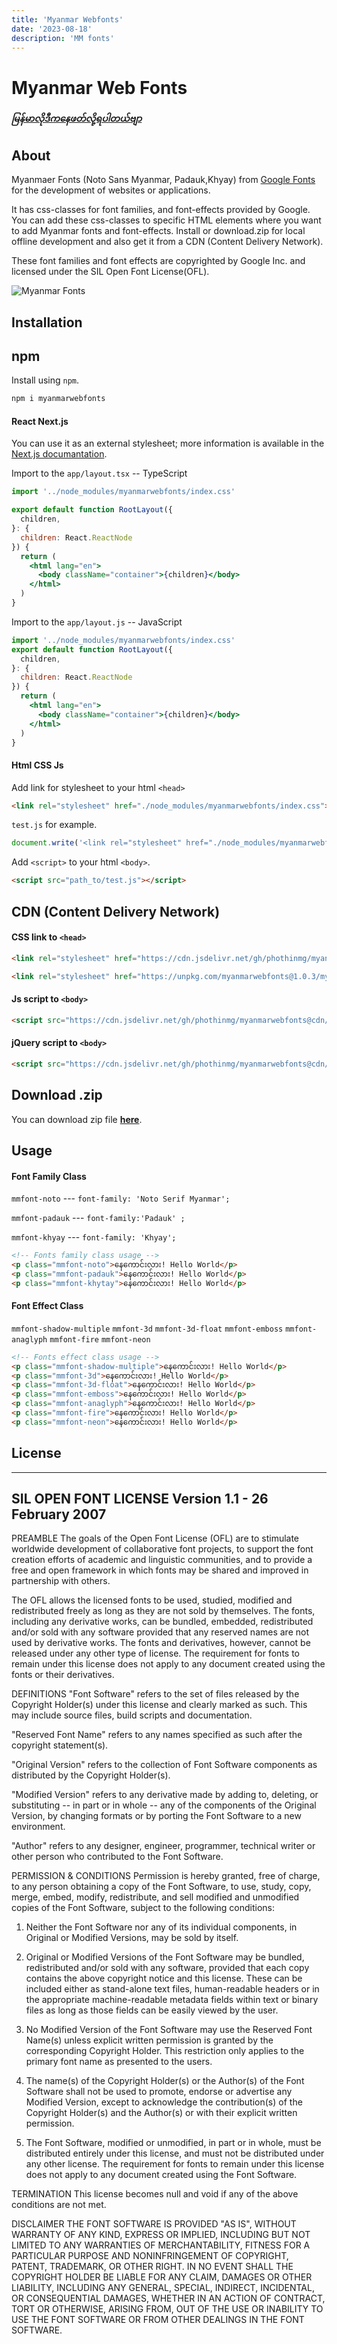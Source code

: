 ```yaml
---
title: 'Myanmar Webfonts'
date: '2023-08-18'
description: 'MM fonts'
---
```


# Myanmar Web Fonts
***[မြန်မာလိုဒီကနေဖတ်လို့ရပါတယ်ဗျာ](https://www.phothin.uk/blog/myanmar-web-fonts)***
## About
Myanmaer Fonts (Noto Sans Myanmar, Padauk,Khyay)  from [Google Fonts](https://fonts.google.com/) for  the development of websites or applications.

It has css-classes for font families, and font-effects provided by Google. You can add these css-classes to specific HTML elements where you want to add Myanmar fonts and font-effects. Install or download.zip for local offline development and also get it from a CDN (Content Delivery Network).

These font families and font effects are copyrighted by Google Inc. and licensed under the SIL Open Font License(OFL).

![Myanmar Fonts](https://github.com/phothinmg/myanmarwebfonts/blob/cdn/mmfonts.png)

## Installation
## npm
Install using `npm`.

```bash
npm i myanmarwebfonts
```

#### React Next.js 

You can use it as an external stylesheet; more information is available in 
the [Next.js documantation](https://nextjs.org/docs/app/building-your-application/styling).

Import to the `app/layout.tsx` -- TypeScript

```jsx
import '../node_modules/myanmarwebfonts/index.css'

export default function RootLayout({
  children,
}: {
  children: React.ReactNode
}) {
  return (
    <html lang="en">
      <body className="container">{children}</body>
    </html>
  )
}
```

Import to the `app/layout.js` -- JavaScript

```jsx
import '../node_modules/myanmarwebfonts/index.css'
export default function RootLayout({
  children,
}: {
  children: React.ReactNode
}) {
  return (
    <html lang="en">
      <body className="container">{children}</body>
    </html>
  )
}
```

#### Html CSS Js

Add link for stylesheet to your html `<head>` 

```html
<link rel="stylesheet" href="./node_modules/myanmarwebfonts/index.css">
```
`test.js` for example.

```test.js
document.write('<link rel="stylesheet" href="./node_modules/myanmarwebfonts/index.css">');
```
Add `<script>` to your html  `<body>`.

```html
<script src="path_to/test.js"></script>
```

## CDN (Content Delivery Network)

#### CSS link to `<head>`

```html
<link rel="stylesheet" href="https://cdn.jsdelivr.net/gh/phothinmg/myanmarwebfonts@cdn/myanmarwebfonts.css">

```

```html
<link rel="stylesheet" href="https://unpkg.com/myanmarwebfonts@1.0.3/myanmarwebfonts.css">

```

#### Js script to `<body>`

```html
<script src="https://cdn.jsdelivr.net/gh/phothinmg/myanmarwebfonts@cdn/myanmarwebfonts.js"></script>
```

#### jQuery script to `<body>`

```html
<script src="https://cdn.jsdelivr.net/gh/phothinmg/myanmarwebfonts@cdn/jquery-mmwebfonts.js"></script>
```

## Download .zip

You can download zip file **[here](https://cdn.jsdelivr.net/gh/phothinmg/myanmarwebfonts@cdn/myanmarwebfonts.zip)**.

## Usage

#### Font Family Class

`mmfont-noto` --- `font-family: 'Noto Serif Myanmar';`

`mmfont-padauk` --- `font-family:'Padauk' ;`

`mmfont-khyay` --- `font-family: 'Khyay';`

```html
<!-- Fonts family class usage -->
<p class="mmfont-noto">နေကောင်းလား! Hello World</p>
<p class="mmfont-padauk">နေကောင်းလား! Hello World</p>
<p class="mmfont-khytay">နေကောင်းလား! Hello World</p>

```

#### Font Effect Class

`mmfont-shadow-multiple`
`mmfont-3d`
`mmfont-3d-float`
`mmfont-emboss`
`mmfont-anaglyph`
`mmfont-fire`
`mmfont-neon`

```html
<!-- Fonts effect class usage -->
<p class="mmfont-shadow-multiple">နေကောင်းလား! Hello World</p>
<p class="mmfont-3d">နေကောင်းလား! Hello World</p>
<p class="mmfont-3d-float">နေကောင်းလား! Hello World</p>
<p class="mmfont-emboss">နေကောင်းလား! Hello World</p>
<p class="mmfont-anaglyph">နေကောင်းလား! Hello World</p>
<p class="mmfont-fire">နေကောင်းလား! Hello World</p>
<p class="mmfont-neon">နေကောင်းလား! Hello World</p>
```

## License

-----------------------------------------------------------
SIL OPEN FONT LICENSE Version 1.1 - 26 February 2007
-----------------------------------------------------------

PREAMBLE
The goals of the Open Font License (OFL) are to stimulate worldwide
development of collaborative font projects, to support the font creation
efforts of academic and linguistic communities, and to provide a free and
open framework in which fonts may be shared and improved in partnership
with others.

The OFL allows the licensed fonts to be used, studied, modified and
redistributed freely as long as they are not sold by themselves. The
fonts, including any derivative works, can be bundled, embedded, 
redistributed and/or sold with any software provided that any reserved
names are not used by derivative works. The fonts and derivatives,
however, cannot be released under any other type of license. The
requirement for fonts to remain under this license does not apply
to any document created using the fonts or their derivatives.

DEFINITIONS
"Font Software" refers to the set of files released by the Copyright
Holder(s) under this license and clearly marked as such. This may
include source files, build scripts and documentation.

"Reserved Font Name" refers to any names specified as such after the
copyright statement(s).

"Original Version" refers to the collection of Font Software components as
distributed by the Copyright Holder(s).

"Modified Version" refers to any derivative made by adding to, deleting,
or substituting -- in part or in whole -- any of the components of the
Original Version, by changing formats or by porting the Font Software to a
new environment.

"Author" refers to any designer, engineer, programmer, technical
writer or other person who contributed to the Font Software.

PERMISSION & CONDITIONS
Permission is hereby granted, free of charge, to any person obtaining
a copy of the Font Software, to use, study, copy, merge, embed, modify,
redistribute, and sell modified and unmodified copies of the Font
Software, subject to the following conditions:

1) Neither the Font Software nor any of its individual components,
in Original or Modified Versions, may be sold by itself.

2) Original or Modified Versions of the Font Software may be bundled,
redistributed and/or sold with any software, provided that each copy
contains the above copyright notice and this license. These can be
included either as stand-alone text files, human-readable headers or
in the appropriate machine-readable metadata fields within text or
binary files as long as those fields can be easily viewed by the user.

3) No Modified Version of the Font Software may use the Reserved Font
Name(s) unless explicit written permission is granted by the corresponding
Copyright Holder. This restriction only applies to the primary font name as
presented to the users.

4) The name(s) of the Copyright Holder(s) or the Author(s) of the Font
Software shall not be used to promote, endorse or advertise any
Modified Version, except to acknowledge the contribution(s) of the
Copyright Holder(s) and the Author(s) or with their explicit written
permission.

5) The Font Software, modified or unmodified, in part or in whole,
must be distributed entirely under this license, and must not be
distributed under any other license. The requirement for fonts to
remain under this license does not apply to any document created
using the Font Software.

TERMINATION
This license becomes null and void if any of the above conditions are
not met.

DISCLAIMER
THE FONT SOFTWARE IS PROVIDED "AS IS", WITHOUT WARRANTY OF ANY KIND,
EXPRESS OR IMPLIED, INCLUDING BUT NOT LIMITED TO ANY WARRANTIES OF
MERCHANTABILITY, FITNESS FOR A PARTICULAR PURPOSE AND NONINFRINGEMENT
OF COPYRIGHT, PATENT, TRADEMARK, OR OTHER RIGHT. IN NO EVENT SHALL THE
COPYRIGHT HOLDER BE LIABLE FOR ANY CLAIM, DAMAGES OR OTHER LIABILITY,
INCLUDING ANY GENERAL, SPECIAL, INDIRECT, INCIDENTAL, OR CONSEQUENTIAL
DAMAGES, WHETHER IN AN ACTION OF CONTRACT, TORT OR OTHERWISE, ARISING
FROM, OUT OF THE USE OR INABILITY TO USE THE FONT SOFTWARE OR FROM
OTHER DEALINGS IN THE FONT SOFTWARE.



